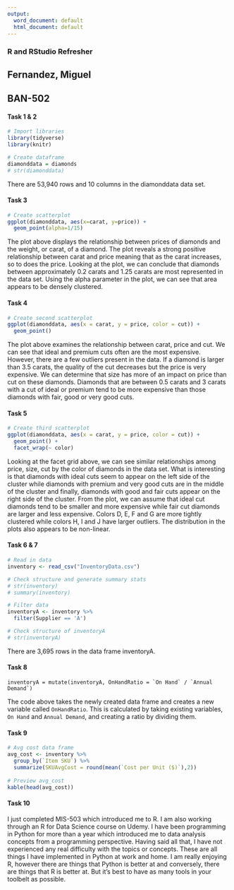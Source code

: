 ---
output:
  word_document: default
  html_document: default
---
### R and RStudio Refresher
## Fernandez, Miguel
## BAN-502

#### Task 1 & 2
```{r Setup, message=F}
# Import libraries
library(tidyverse)
library(knitr)

# Create dataframe
diamonddata = diamonds
# str(diamonddata)
```

There are 53,940 rows and 10 columns in the diamonddata data set.

#### Task 3
```{r Scatterplot, fig.width=9,fig.height=6}
# Create scatterplot
ggplot(diamonddata, aes(x=carat, y=price)) +
  geom_point(alpha=1/15)
```

The plot above displays the relationship between prices of diamonds and the weight, or carat, of a diamond. The plot reveals a strong positive relationship between carat and price meaning that as the carat increases, so to does the price. Looking at the plot, we can conclude that diamonds between approximately 0.2 carats and 1.25 carats are most represented in the data set. Using the alpha parameter in the plot, we can see that area appears to be densely clustered.

#### Task 4
```{r Scatterplot 2, fig.width=11,fig.height=6}
# Create second scatterplot
ggplot(diamonddata, aes(x = carat, y = price, color = cut)) +
  geom_point()

```

The plot above examines the relationship between carat, price and cut. We can see that ideal and premium cuts often are the most expensive. However, there are a few outliers present in the data. If a diamond is larger than 3.5 carats, the quality of the cut decreases but the price is very expensive. We can determine that size has more of an impact on price than cut on these diamonds. Diamonds that are between 0.5 carats and 3 carats with a cut of ideal or premium tend to be more expensive than those diamonds with fair, good or very good cuts. 

#### Task 5
```{r Scatterplot 3, fig.width=11,fig.height=8}
# Create third scatterplot
ggplot(diamonddata, aes(x = carat, y = price, color = cut)) +
  geom_point() +
  facet_wrap(~ color)
```

Looking at the facet grid above, we can see similar relationships among price, size, cut by the color of diamonds in the data set. What is interesting is that diamonds with ideal cuts seem to appear on the left side of the cluster while diamonds with premium and very good cuts are in the middle of the cluster and finally, diamonds with good and fair cuts appear on the right side of the cluster. From the plot, we can assume that ideal cut diamonds tend to be smaller and more expensive while fair cut diamonds are larger and less expensive. Colors D, E, F and G are more tightly clustered while colors H, I and J have larger outliers. The distribution in the plots also appears to be non-linear.

#### Task 6 & 7
```{r Readr, message=F}
# Read in data
inventory <- read_csv("InventoryData.csv")

# Check structure and generate summary stats
# str(inventory)
# summary(inventory)

# Filter data
inventoryA <- inventory %>%
  filter(Supplier == 'A')

# Check structure of inventoryA
# str(inventoryA)
```

There are 3,695 rows in the data frame inventoryA.

#### Task 8
```inventoryA = mutate(inventoryA, OnHandRatio = `On Hand` / `Annual Demand`)```

The code above takes the newly created data frame and creates a new variable called `OnHandRatio`. This is calculated by taking existing variables, `On Hand` and `Annual Demand`, and creating a ratio by dividing them.

#### Task 9
```{r new data frame}
# Avg cost data frame
avg_cost <- inventory %>%
  group_by(`Item SKU`) %>%
  summarize(SKUAvgCost = round(mean(`Cost per Unit ($)`),2))
  
# Preview avg_cost
kable(head(avg_cost))
```

#### Task 10
I just completed MIS-503 which introduced me to R. I am also working through an R for Data Science course on Udemy. I have been programming in Python for more than a year which introduced me to data analysis concepts from a programming perspective. Having said all that, I have not experienced any real difficulty with the topics or concepts. These are all things I have implemented in Python at work and home. I am really enjoying R, however there are things that Python is better at and conversely, there are things that R is better at. But it's best to have as many tools in your toolbelt as possible.